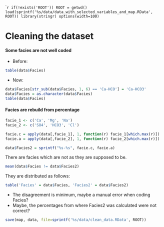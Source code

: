 ````r
if(!exists('ROOT')) ROOT = getwd()
load(sprintf('%s/data/data_with_selected_variables_and_map.RData', ROOT))
library(stringr)
options(width=100)
```

Cleaning the dataset
====================

#### Some facies are not well coded

* Before:

```r
table(data$Facies)
```

* Now:

```r
data$Facies[str_sub(data$Facies, 1, 6) == 'Ca-HCO'] = 'Ca-HCO3'
data$Facies = as.character(data$Facies)
table(data$Facies)
```

#### Facies are rebuild from percentage

```r
facie_1 <- c('Ca', 'Mg', 'Na')
facie_2 <- c('SO4', 'HCO3', 'Cl')

facie.c = apply(data[,facie_1], 1, function(r) facie_1[which.max(r)]) 
facie.a = apply(data[,facie_2], 1, function(r) facie_2[which.max(r)])

data$Facies2 = sprintf("%s-%s", facie.c, facie.a)
```

There are facies which are not as they are supposed to be. 

```r
mean(data$Facies != data$Facies2)
```

They are distributed as follows:

```r
table('Facies' = data$Facies, 'Facies2' = data$Facies2)
```

* The disagreement is minimum, maybe a manual error when coding Facies? 
* Maybe, the percentages from where Facies2 was calculated were not correct?

```r
save(map, data, file=sprintf('%s/data/clean_data.RData', ROOT))
```